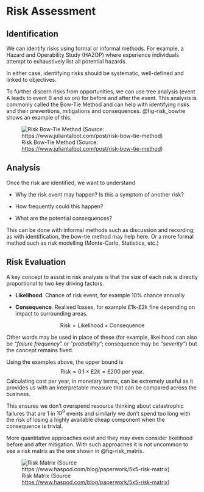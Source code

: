 # Risk Assessment

## Identification

We can identify risks using formal or informal methods.
For example, a Hazard and Operability Study (HAZOP) where experience
  individuals attempt to exhaustively list all potential hazards.
  
In either case, identifying risks should be systematic, well-defined and
  linked to objectives.

To further discern risks from opportunities, we can use tree analysis
  (event A leads to event B and so on) for before and after the event.
This analysis is commonly called the Bow-Tie Method and can help with
  identifying risks and their preventions, mitigations and consequences.
@fig-risk_bowtie shows an example of this.

![Risk Bow-Tie Method (Source: <https://www.juliantalbot.com/post/risk-bow-tie-method>)](../../images/risk_bowtie.webp){#fig-risk_bowtie}

## Analysis

Once the risk are identified, we want to understand

* Why the risk event may happen? Is this a symptom of another risk?

* How frequently could this happen?

* What are the potential consequences?

This can be done with informal methods such as discussion and recording;
  as with identification, the bow-tie method may help here.
Or a more formal method such as risk modelling (Monte-Carlo, Statistics, etc.)

## Risk Evaluation

A key concept to assist in risk analysis is that the size of each risk is
  directly proportional to two key driving factors.

* **Likelihood**. Chance of risk event, for example 10% chance annually

* **Consequence**. Realised losses, for example £1k-£2k fine depending on
  impact to surrounding areas.

::: {.callout-important}
$$
    \text{Risk}
        = \text{Likelihood} \times \text{Consequence}
$$
:::

Other words may be used in place of these (for example, likelihood can also be
  *"failure frequency"* or "*probability*"; consequence may be *"severity"*)
  but the concept remains fixed.
  
Using the examples above, the upper bound is
$$
    \text{Risk}
        = 0.1 \times £2k = £200 \text{ per year.}
$$
Calculating cost per year, in monetary terms, can be extremely useful as it
  provides us with an interpretable measure that can be compared across the
  business.

This ensures we don't overspend resource thinking about catastrophic failures
  that are $1$ in $10^9$ events and similarly we don't spend too long
  with the risk of losing a highly available cheap component when the
  consequence is trivial.
  
More quantitative approaches exist and they may even consider likelihood before
  and after mitigation.
With such approaches it is not uncommon to see a risk matrix as the one shown
  in @fig-risk_matrix.
  
![Risk Matrix (Source <https://www.haspod.com/blog/paperwork/5x5-risk-matrix>)](../../images/risk_matrix.png){#fig-risk_matrix}
